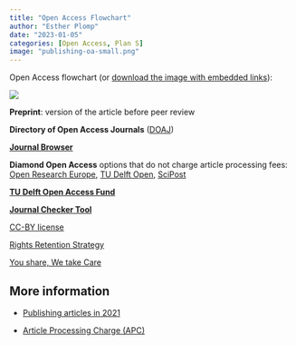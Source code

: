 ```yaml
---
title: "Open Access Flowchart"
author: "Esther Plomp"
date: "2023-01-05"
categories: [Open Access, Plan S]
image: "publishing-oa-small.png"
---
```


Open Access flowchart (or [download the image with embedded links](https://surfdrive.surf.nl/files/index.php/s/cbbn0vZRIjqHz9A)):

![](images/Publishing-OA-2.jpg){fig-alt="Publishing Open Access flowchart. You can preprint your article. The rest of the workflow depends on whether you have funder requirements or not. If you do not have funder requirements you can join 'You Share, We Take Care', where TU Delft library makes the article available 6 months after publication when you list TU Delft as your affiliation. This is not compliant with many funder requirements. On the other hand, if you do not have a funder it will be difficult to use budget to pay for the article processing fees. Whether you have a funder or not you have several options available that you can check using the Journal Browser. This website allows you to check whether your preferred journal is Open Access or not, what costs there are, whether TU Delft has a deal with the journal of whether there is an article processing charge that you need to pay. You can use the Rigths Retention Strategy if there are no Open Access options available or if the article processing charges are too expensive. You can use the TU Delft Open Access Fund of 2000 euro's if the journal is fully Open Access, which you can check using the DOAJ. You can also use the Journal checker tool to see if you can use research budget for the charges. Always select CC-BY when you sign a license agreement. This is how you can make your article available open access!"}

**Preprint**: version of the article before peer review

**Directory of Open Access Journals** ([DOAJ](https://doaj.org/))

[**Journal Browser**](https://www.tudelft.nl/en/library/library-for-researchers/library-for-researchers/publishing-outreach/journal-browser)

**Diamond Open Access** options that do not charge article processing fees: [Open Research Europe](https://open-research-europe.ec.europa.eu/), [TU Delft Open](https://www.tudelft.nl/library/actuele-themas/open-publishing), [SciPost](https://scipost.org/)

[**TU Delft Open Access Fund**](https://www.tudelft.nl/en/library/library-for-researchers/library-for-researchers/publishing-outreach/open-access-funding)

[**Journal Checker Tool**](https://journalcheckertool.org/)

[CC-BY license](https://creativecommons.org/licenses/by/4.0/)

[Rights Retention Strategy](https://estherplomp.github.io/TNW-OS-support/posts/open-access-rights-retention/)

[You share, We take Care](https://www.tudelft.nl/en/library/library-for-researchers/library-for-researchers/publishing-outreach/you-share-we-take-care)

## More information

-   [Publishing articles in 2021](https://estherplomp.github.io/TNW-OS-support/posts/open-access-2021/)

-   [Article Processing Charge (APC)](https://estherplomp.github.io/TNW-OS-support/posts/Open-access-APC/)

